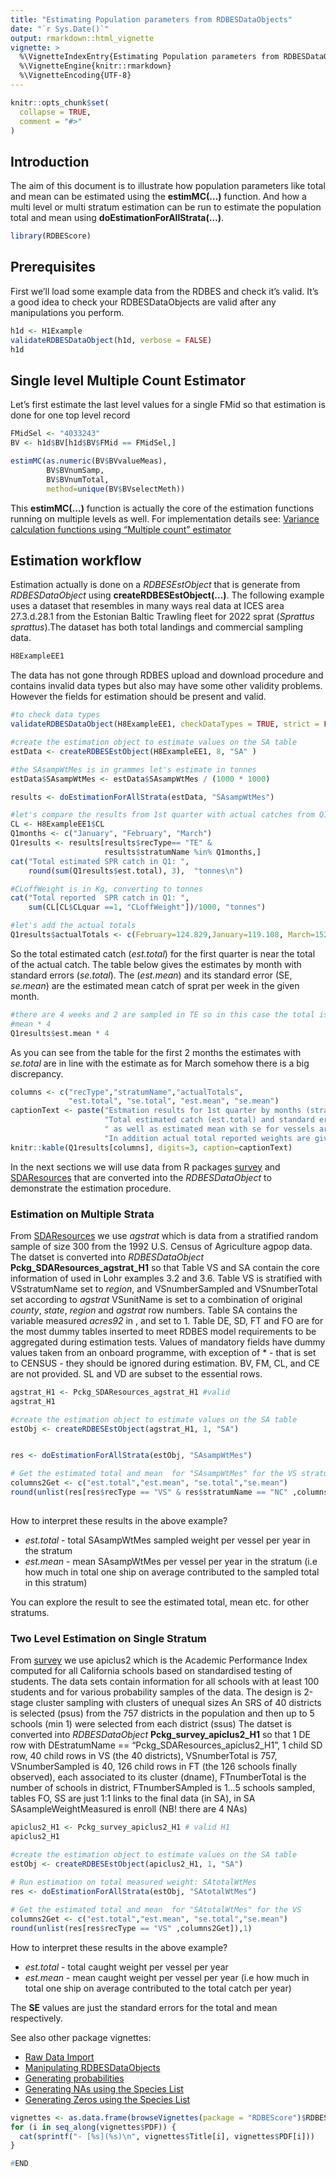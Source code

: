 ```yaml
---
title: "Estimating Population parameters from RDBESDataObjects"
date: "`r Sys.Date()`"
output: rmarkdown::html_vignette
vignette: >
  %\VignetteIndexEntry{Estimating Population parameters from RDBESDataObjects}
  %\VignetteEngine{knitr::rmarkdown}
  %\VignetteEncoding{UTF-8}
---
```


```r
knitr::opts_chunk$set(
  collapse = TRUE,
  comment = "#>"
)
```


## Introduction 

The aim of this document is to illustrate how population parameters like total and mean can be estimated using the **estimMC(...)** function. And how a multi level or multi stratum estimation can be run to estimate the population total and mean using  **doEstimationForAllStrata(...)**.

```r
library(RDBEScore)
```

## Prerequisites

First we'll load some example data from the RDBES and check it's valid.  It's a good idea to check your RDBESDataObjects are valid after any manipulations you perform.

```r
h1d <- H1Example
validateRDBESDataObject(h1d, verbose = FALSE)
h1d
```


## Single level Multiple Count Estimator

Let's first estimate the last level values for a single FMid so that estimation is done for one top level record 
```r
FMidSel <- "4033243"
BV <- h1d$BV[h1d$BV$FMid == FMidSel,]

estimMC(as.numeric(BV$BVvalueMeas),
        BV$BVnumSamp,
        BV$BVnumTotal, 
        method=unique(BV$BVselectMeth))
```

This **estimMC(...)** function is actually the core of the estimation functions running on multiple levels as well. For implementation details see: [Variance calculation functions using "Multiple count" estimator](https://github.com/ices-tools-dev/RDBEScore/issues/13) 

## Estimation workflow

Estimation actually  is done on a *RDBESEstObject* that is generate from *RDBESDataObject* using **createRDBESEstObject(...)**. The following example uses a dataset that  resembles in many ways real data at ICES area 27.3.d.28.1 from the Estonian Baltic Trawling fleet for 2022 sprat (*Sprattus sprattus*).The dataset has both total landings and commercial sampling data.

```r
H8ExampleEE1
```
The data has not gone through RDBES upload and download procedure and  contains invalid data types but also may have some other validity problems. However the fields for estimation should be present and valid.
```r
#to check data types
validateRDBESDataObject(H8ExampleEE1, checkDataTypes = TRUE, strict = FALSE)
```


```r
#create the estimation object to estimate values on the SA table
estData <- createRDBESEstObject(H8ExampleEE1, 8, "SA" )

#the SAsampWtMes is in grammes let's estimate in tonnes
estData$SAsampWtMes <- estData$SAsampWtMes / (1000 * 1000)

results <- doEstimationForAllStrata(estData, "SAsampWtMes")

#let's compare the results from 1st quarter with actual catches from Q1
CL <- H8ExampleEE1$CL
Q1months <- c("January", "February", "March")
Q1results <- results[results$recType== "TE" &
                     results$stratumName %in% Q1months,]
cat("Total estimated SPR catch in Q1: ",
    round(sum(Q1results$est.total), 3),  "tonnes\n")

#CLoffWeight is in Kg, converting to tonnes
cat("Total reported  SPR catch in Q1: ", 
    sum(CL[CL$CLquar ==1, "CLoffWeight"])/1000, "tonnes")

```

```r
#let's add the actual totals
Q1results$actualTotals <- c(February=124.829,January=119.108, March=152.273)
```


So the total estimated catch (*est.total*) for the first quarter is near the total of the actual catch. The table below gives the estimates by month with standard errors (*se.total*). The (*est.mean*) and its standard error (SE, *se.mean*) are the estimated mean catch of sprat per week in the given month.

```r
#there are 4 weeks and 2 are sampled in TE so in this case the total is: 
#mean * 4 
Q1results$est.mean * 4
```

As you can see from the table for the first 2 months the estimates with *se.total* are in line with the estimate as for March somehow there is a big discrepancy.
```r
columns <- c("recType","stratumName","actualTotals",
             "est.total", "se.total", "est.mean", "se.mean")
captionText <- paste("Estmation results for 1st quarter by months (stratums).",
                     "Total estimated catch (est.total) and standard error (se.total)",
                     " as well as estimated mean with se for vessels are given.",
                     "In addition actual total reported weights are given.")
knitr::kable(Q1results[columns], digits=3, caption=captionText)
```




In the next sections we will use data from R packages [survey](https://CRAN.R-project.org/package=survey) and [SDAResources](https://CRAN.R-project.org/package=SDAResources) that are converted into the *RDBESDataObject* to demonstrate the estimation procedure.



### Estimation on Multiple Strata

From [SDAResources](https://CRAN.R-project.org/package=SDAResources) we use *agstrat* which is  data from a stratified random sample of size 300 from the 1992 U.S. Census of Agriculture agpop data. The datset is converted into *RDBESDataObject* **Pckg_SDAResources_agstrat_H1** so that  Table VS and SA contain the core information of \code{data(agstrat)} used in Lohr examples 3.2 and 3.6. Table VS is stratified with VSstratumName set to *region*, and VSnumberSampled and VSnumberTotal set according to *agstrat* VSunitName is set to a combination of original *county*, *state*, *region* and *agstrat* row numbers.
Table SA contains the variable measured *acres92* in \code{SAtotalWeightMeasured}, \code{SAsampleWeightMeasured} and \code{SAconversionFactorMeasLive} set to 1.
Table DE, SD, FT and FO are for the most dummy tables inserted to meet RDBES model requirements to be aggregated during estimation tests. Values of mandatory fields have dummy values taken from an onboard programme, with exception of  *\code{selectionMethod} - that is set to CENSUS - they should be ignored during estimation. BV, FM, CL, and CE are not provided. SL and VD are subset to the essential rows.

```r
agstrat_H1 <- Pckg_SDAResources_agstrat_H1 #valid
agstrat_H1
```

```r

#create the estimation object to estimate values on the SA table
estObj <- createRDBESEstObject(agstrat_H1, 1, "SA")


res <- doEstimationForAllStrata(estObj, "SAsampWtMes")

# Get the estimated total and mean  for "SAsampWtMes" for the VS stratum "NC"
columns2Get <- c("est.total","est.mean", "se.total","se.mean")
round(unlist(res[res$recType == "VS" & res$stratumName == "NC" ,columns2Get]),1)
 
```

How to interpret these results in the above example?

 - *est.total* - total SAsampWtMes sampled weight per vessel per year in the stratum
 - *est.mean* - mean SAsampWtMes per vessel per year in the stratum (i.e  how much in total one ship on average contributed to the sampled total in this stratum)

You can explore the result to see the estimated total, mean etc. for other stratums. 


### Two Level Estimation on Single Stratum

From [survey](https://CRAN.R-project.org/package=survey) we use apiclus2 which is the Academic Performance Index  computed for all California schools based on standardised testing of students. The data sets contain information for all schools with at least 100 students and for various
 probability samples of the data. The design is 2-stage cluster sampling with clusters of unequal sizes  An SRS of 40 districts is selected (psus) from the 757 districts in the population and then  up to 5 schools (min 1) were selected from each district (ssus)
The datset is converted into *RDBESDataObject* **Pckg_survey_apiclus2_H1** so that  1 DE row with DEstratumName == "Pckg_SDAResources_apiclus2_H1", 1 child SD row, 40 child rows in VS (the 40 districts),  VSnumberTotal is 757,  VSnumberSampled is 40, 126 child rows in FT (the 126 schools finally observed), each associated to its cluster (dname), FTnumberTotal is the number of schools in district, FTnumberSAmpled is 1...5 schools sampled, tables FO, SS are just 1:1 links to the final data (in SA), in SA SAsampleWeightMeasured is enroll (NB! there are  4 NAs)

```r
apiclus2_H1 <- Pckg_survey_apiclus2_H1 # valid H1
apiclus2_H1
```

```r

#create the estimation object to estimate values on the SA table
estObj <- createRDBESEstObject(apiclus2_H1, 1, "SA")
    
# Run estimation on total measured weight: SAtotalWtMes
res <- doEstimationForAllStrata(estObj, "SAtotalWtMes")

# Get the estimated total and mean  for "SAtotalWtMes" for the VS
columns2Get <- c("est.total","est.mean", "se.total","se.mean")
round(unlist(res[res$recType == "VS" ,columns2Get]),1)
```

How to interpret these results in the above example?

 - *est.total* - total caught weight per vessel per year 
 - *est.mean* - mean caught weight per vessel per year (i.e  how much in total one ship on average contributed to the total catch per year)
 
 The **SE** values are just the standard errors for the total and mean respectively.




See also other package vignettes:

- [Raw Data Import](raw-data-import.html)
- [Manipulating RDBESDataObjects](manipulating-rdbesdataobjects.html)
- [Generating probabilities](generating-probabilities.html)
- [Generating NAs using the Species List](generating-NAs-using-the-species-list.html)
- [Generating Zeros using the Species List](generating-zeros-using-the-species-list.html)



```r
vignettes <- as.data.frame(browseVignettes(package = "RDBEScore")$RDBEScore)
for (i in seq_along(vignettes$PDF)) {
  cat(sprintf("- [%s](%s)\n", vignettes$Title[i], vignettes$PDF[i]))
}

#END
```

